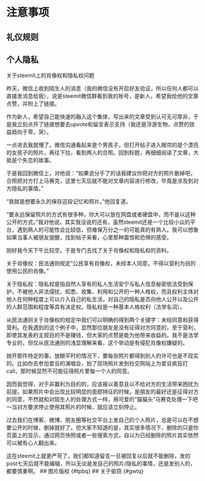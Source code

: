 # 注意事项 {#zysxp}
## 礼仪规则 {#lygz}
## 个人隐私 {#grys}
关于steemit上的肖像权和隐私权问题

昨天，微信上收到陌生人的消息（我的微信没有开启好友验证，所以任何人都可以直接发消息给我），说是steemit微信群看到我的账号，是新人，希望我给他的文章点赞，并附上了链接。

作为新人，希望自己能快速的融入这个集体，写出来的文章受到认可无可厚非，于是我立刻点开了链接想要去upvote和留言表示支持（我还是浮游生物，点赞的效益趋向于零，哭）。

一点进去我就懵了。微信沟通看起来是个男孩子，但打开帖子进入眼帘的是个漂亮的女孩子的照片，再往下拉，看到两人的合照。回到标题，再细细阅读了文章，大抵是个失恋的故事。

于是我回到微信上，对他说：“如果说分手了的话我建议你把对方的照片删掉吧，合照把对方打上马赛克，这里七天后就不能对文章内容进行修改，毕竟是涉及到对方隐私的事情。”

“我就是想要永久的保存这段记忆和照片。”他回复道。

“要永远保留照片的方式有很多种，你大可以放在网盘或者硬盘中，而不是以这种公开的方式。”我对他说。其实我没说的还有，虽然steemit还是一个比较小众的平台，遇到熟人的可能性会比较低，但难保万分之一的可能真的有熟人。我可以想象如果当事人被朋友提醒，找到帖子来看，心里那种震惊和恐惧的感受。

刚好我今天下午比较空，于是专门去找了关于肖像权和隐私权的资料。

关于肖像权：民法通则规定“公民享有肖像权，未经本人同意，不得以营利为目的使用公民的肖像。”

关于隐私权：隐私权是指自然人享有的私人生活安宁与私人信息秘密依法受到保护，不被他人非法侵扰、知悉、收集、利用和公开的一种人格权，而且权利主体对他人在何种程度上可以介入自己的私生活，对自己的隐私是否向他人公开以及公开的人群范围和程度等具有决定权。隐私权是一种基本人格权利（法学名词）。

从民法通则关于肖像权的规定中我们可以明确的得到两个关键字：未经同意和获得营利。在我遇到的这个例子中，显然那位朋友是没有征得对方同意的，至于营利，即使其发表的主观目的不是赚钱，但大家的点赞是能为他带来收益的。我不是法学专业的，但仅从民法通则的浅显理解来看，这个举动是有侵犯肖像权嫌疑的。

抛开那件特定的事，放眼平时的情况下，要每张照片都得到别人的许可也是不现实的。比如你去参加爱豆的演唱会，拍了现场照片发到社交网站上为爱豆疯狂打call，那时候显然不可能征得照片里每一个人的同意。

因而我觉得，对于非赢利为目的的，应该报以善意且以不给对方的生活带来困扰为前提。如果照片中会出现比较明显的面部特征的时候，是朋友的最好还是征得对方的同意，不然就和对陌生人的处理方式一样，用可爱的“猫猫头”马赛克处理一下吧～当对方要求停止使用其照片的时候，就应该立刻停止。

过去我们在博客、微博、朋友圈等社交平台上发自己的个人照片，总是可以在不想要公开的时候，删掉就好了。但大家不知道的是，其实很多情况下，删除的只是你页面上的显示，通过网页快照或者一些搜索方式，自以为已经删除的照片其实依然可以被有心人翻出来。

这在steemit上就更严苛了，我们都知道留言一旦被回复以后就不能删除，发的post七天后就不能编辑，所以无论是发自己的照片/隐私的事情，还是发别人的，都要慎重啊。
## 图片版权 {#tpbq}
## 关于偷窃 {#gwtq}


